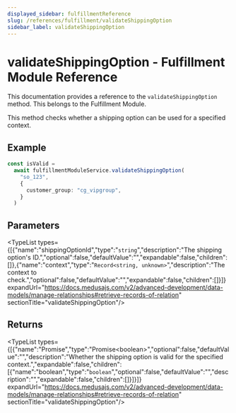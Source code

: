 ```yaml
---
displayed_sidebar: fulfillmentReference
slug: /references/fulfillment/validateShippingOption
sidebar_label: validateShippingOption
---
```



# validateShippingOption - Fulfillment Module Reference

This documentation provides a reference to the `validateShippingOption` method. This belongs to the Fulfillment Module.

This method checks whether a shipping option can be used for a specified context.

## Example

```ts
const isValid =
  await fulfillmentModuleService.validateShippingOption(
    "so_123",
    {
      customer_group: "cg_vipgroup",
    }
  )
```

## Parameters

<TypeList types={[{"name":"shippingOptionId","type":"`string`","description":"The shipping option's ID.","optional":false,"defaultValue":"","expandable":false,"children":[]},{"name":"context","type":"`Record<string, unknown>`","description":"The context to check.","optional":false,"defaultValue":"","expandable":false,"children":[]}]} expandUrl="https://docs.medusajs.com/v2/advanced-development/data-models/manage-relationships#retrieve-records-of-relation" sectionTitle="validateShippingOption"/>

## Returns

<TypeList types={[{"name":"Promise","type":"Promise&#60;boolean&#62;","optional":false,"defaultValue":"","description":"Whether the shipping option is valid for the specified context.","expandable":false,"children":[{"name":"boolean","type":"`boolean`","optional":false,"defaultValue":"","description":"","expandable":false,"children":[]}]}]} expandUrl="https://docs.medusajs.com/v2/advanced-development/data-models/manage-relationships#retrieve-records-of-relation" sectionTitle="validateShippingOption"/>
